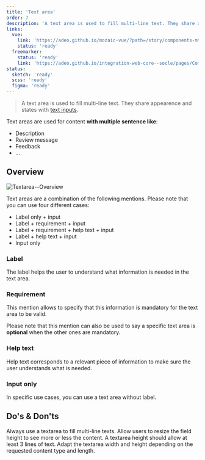 ```yaml
---
title: 'Text area'
order: 7
description: 'A text area is used to fill multi-line text. They share appearence and states with text inputs'
links: 
  vue:
    link: 'https://adeo.github.io/mozaic-vue/?path=/story/components-mtextarea--try-it'
    status: 'ready'
  freemarker:
    status: 'ready'
    link: 'https://adeo.github.io/integration-web-core--socle/pages/Components/form/textarea/'
status:
  sketch: 'ready'
  scss: 'ready'
  figma: 'ready'
---
```


> A text area is used to fill multi-line text. They share appearence and states with [text inputs](/Components/TextInput/).

<Preview path="textarea-full" nude />

Text areas are used for content **with multiple sentence like**:

- Description
- Review message
- Feedback
- ...

## Overview

![Textarea--Overview](Textarea--Overview.png)

Text areas are a combination of the following mentions. Please note that you can use four different cases:
  - Label only + input
  - Label + requirement + input
  - Label + requirement + help text + input
  - Label + help text + input
  - Input only

### Label

The label helps the user to understand what information is needed in the text area.

<Preview path="default" nude />

### Requirement

This mention allows to specify that this information is mandatory for the text area to be valid.

<Highlight theme="tips">

  Please note that this mention can also be used to say a specific text area is **optional** when the other ones are mandatory.

</Highlight>

<Preview path="requirement" nude />

### Help text

Help text corresponds to a relevant piece of information to make sure the user understands what is needed.

<Preview path="help-text" nude />

### Input only

In specific use cases, you can use a text area without label.

<Preview path="single" nude />


## Do's & Don'ts

<HintItem>Always use a textarea to fill multi-line texts.</HintItem>
<HintItem>
  Allow users to resize the field height to see more or less the content.
</HintItem>
<HintItem>A textarea height should allow at least 3 lines of text.</HintItem>
<HintItem>
  Adapt the textarea width and height depending on the requested content type
  and length.
</HintItem>
